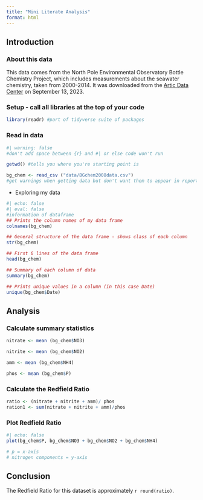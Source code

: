 ```yaml
---
title: "Mini Literate Analysis"
format: html
---
```


## Introduction

### About this data

This data comes from the North Pole Environmental Observatory Bottle Chemistry Project, which includes measurements about the seawater chemistry, taken from 2000-2014. It was downloaded from the [Artic Data Center](https://arcticdata.io/catalog/view/doi:10.18739/A25T3FZ8X) on September 13, 2023.

### Setup - call all libraries at the top of your code

```r
library(readr) #part of tidyverse suite of packages
```

### Read in data

```r
#| warning: false 
#don't add space between {r} and #| or else code won't run 

getwd() #tells you where you're starting point is

bg_chem <- read_csv ("data/BGchem2008data.csv")
#get warnings when getting data but don't want them to appear in report so use #| warning:false at top of the code

```

-   Exploring my data

```r
#| echo: false
#| eval: false
#information of dataframe
## Prints the column names of my data frame
colnames(bg_chem)

## General structure of the data frame - shows class of each column
str(bg_chem)

## First 6 lines of the data frame
head(bg_chem)

## Summary of each column of data
summary(bg_chem)

## Prints unique values in a column (in this case Date)
unique(bg_chem$Date)

```


## Analysis

### Calculate summary statistics
```r
nitrate <- mean (bg_chem$NO3)

nitrite <- mean (bg_chem$NO2)

amm <- mean (bg_chem$NH4)

phos <- mean (bg_chem$P)
```


### Calculate the Redfield Ratio

```r
ratio <- (nitrate + nitrite + amm)/ phos
ration1 <- sum(nitrate + nitrite + amm)/phos
```


### Plot Redfield Ratio
```r
#| echo: false
plot(bg_chem$P, bg_chem$NO3 + bg_chem$NO2 + bg_chem$NH4)

# p = x-axis
# nitrogen components = y-axis
```


## Conclusion

The Redfield Ratio for this dataset is approximately `r round(ratio)`.
